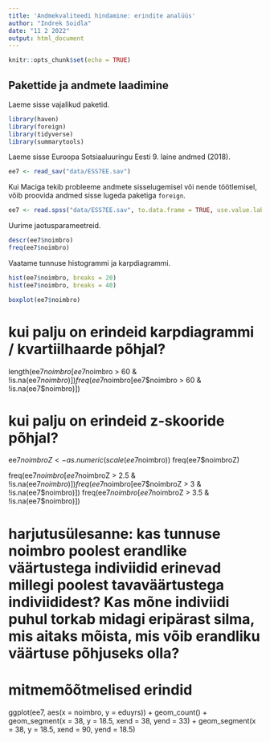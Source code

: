 ```yaml
---
title: 'Andmekvaliteedi hindamine: erindite analüüs'
author: "Indrek Soidla"
date: "11 2 2022"
output: html_document
---
```


```r
knitr::opts_chunk$set(echo = TRUE)
```

## Pakettide ja andmete laadimine

Laeme sisse vajalikud paketid.

```r
library(haven)
library(foreign)
library(tidyverse)
library(summarytools)
```

Laeme sisse Euroopa Sotsiaaluuringu Eesti 9. laine andmed (2018).

```r
ee7 <- read_sav("data/ESS7EE.sav")
```

Kui Maciga tekib probleeme andmete sisselugemisel või nende töötlemisel, võib proovida andmed sisse lugeda paketiga `foreign`.

```r
ee7 <- read.spss("data/ESS7EE.sav", to.data.frame = TRUE, use.value.labels = FALSE)
```

Uurime jaotusparameetreid.

```r
descr(ee7$noimbro)
freq(ee7$noimbro)
```

Vaatame tunnuse histogrammi ja karpdiagrammi.

```r
hist(ee7$noimbro, breaks = 20)
hist(ee7$noimbro, breaks = 40)

boxplot(ee7$noimbro)
```

# kui palju on erindeid karpdiagrammi / kvartiilhaarde põhjal?
length(ee7$noimbro[ee7$noimbro > 60 & !is.na(ee7$noimbro)])
freq(ee7$noimbro[ee7$noimbro > 60 & !is.na(ee7$noimbro)])

# kui palju on erindeid z-skooride põhjal?
ee7$noimbroZ <- as.numeric(scale(ee7$noimbro))
freq(ee7$noimbroZ)

freq(ee7$noimbro[ee7$noimbroZ > 2.5 & !is.na(ee7$noimbro)])
freq(ee7$noimbro[ee7$noimbroZ > 3 & !is.na(ee7$noimbro)])
freq(ee7$noimbro[ee7$noimbroZ > 3.5 & !is.na(ee7$noimbro)])

# harjutusülesanne: kas tunnuse noimbro poolest erandlike väärtustega indiviidid erinevad millegi poolest tavaväärtustega indiviididest? Kas mõne indiviidi puhul torkab midagi eripärast silma, mis aitaks mõista, mis võib erandliku väärtuse põhjuseks olla?

# mitmemõõtmelised erindid
ggplot(ee7, aes(x = noimbro, y = eduyrs)) +
  geom_count() +
  geom_segment(x = 38, y = 18.5, xend = 38, yend = 33) +
  geom_segment(x = 38, y = 18.5, xend = 90, yend = 18.5)

